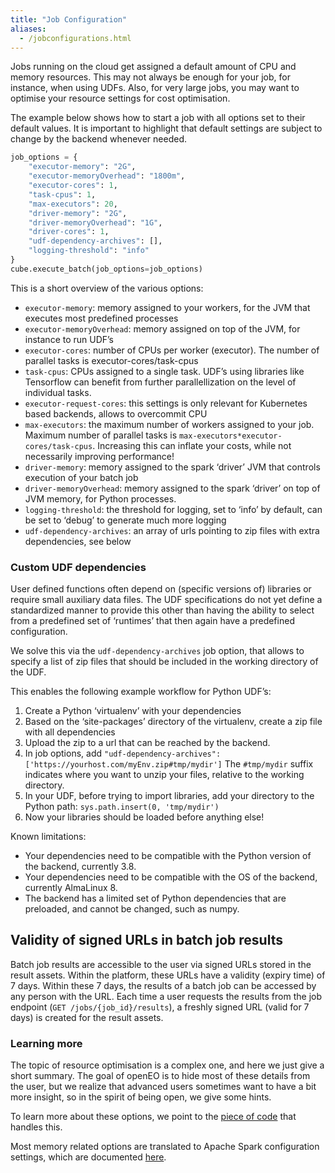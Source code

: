 ```yaml
---
title: "Job Configuration"
aliases: 
  - /jobconfigurations.html
---
```


Jobs running on the cloud get assigned a default amount of CPU and memory resources. This
may not always be enough for your job, for instance, when using UDFs. Also, for very large jobs, you may want
to optimise your resource settings for cost optimisation.

The example below shows how to start a job with all options set to their default values. It is important to highlight
that default settings are subject to change by the backend whenever needed.

```python
job_options = {
    "executor-memory": "2G",
    "executor-memoryOverhead": "1800m",
    "executor-cores": 1,
    "task-cpus": 1,
    "max-executors": 20,
    "driver-memory": "2G",
    "driver-memoryOverhead": "1G",
    "driver-cores": 1,
    "udf-dependency-archives": [],
    "logging-threshold": "info"
}
cube.execute_batch(job_options=job_options)
```

This is a short overview of the various options:

- `executor-memory`: memory assigned to your workers, for the JVM that executes most predefined processes
- `executor-memoryOverhead`: memory assigned on top of the JVM, for instance to run UDF's
- `executor-cores`: number of CPUs per worker (executor). The number of parallel tasks is executor-cores/task-cpus
- `task-cpus`: CPUs assigned to a single task. UDF's using libraries like Tensorflow can benefit from further parallellization on the level of individual tasks.
- `executor-request-cores`: this settings is only relevant for Kubernetes based backends, allows to overcommit CPU
- `max-executors`: the maximum number of workers assigned to your job. Maximum number of parallel tasks is `max-executors*executor-cores/task-cpus`. Increasing this can inflate your costs, while not necessarily improving performance!
- `driver-memory`: memory assigned to the spark 'driver' JVM that controls execution of your batch job
- `driver-memoryOverhead`: memory assigned to the spark 'driver' on top of JVM memory, for Python processes.
- `logging-threshold`: the threshold for logging, set to 'info' by default, can be set to 'debug' to generate much more logging
- `udf-dependency-archives`: an array of urls pointing to zip files with extra dependencies, see below

### Custom UDF dependencies

User defined functions often depend on (specific versions of) libraries or require small auxiliary data files. The UDF specifications do not yet
define a standardized manner to provide this other than having the ability to select from a predefined set of 'runtimes' that then again have a predefined configuration.

We solve this via the `udf-dependency-archives` job option, that allows to specify a list of zip files that should be included in the working directory of the UDF.

This enables the following example workflow for Python UDF's:

1. Create a Python 'virtualenv' with your dependencies
2. Based on the 'site-packages' directory of the virtualenv, create a zip file with all dependencies
3. Upload the zip to a url that can be reached by the backend.
4. In job options, add  `"udf-dependency-archives": ['https://yourhost.com/myEnv.zip#tmp/mydir'] ` The `#tmp/mydir` suffix indicates where you want to unzip your files, relative to the working directory.
5. In your UDF, before trying to import libraries, add your directory to the Python path: `sys.path.insert(0, 'tmp/mydir')`
6. Now your libraries should be loaded before anything else!

Known limitations:

- Your dependencies need to be compatible with the Python version of the backend, currently 3.8.
- Your dependencies need to be compatible with the OS of the backend, currently AlmaLinux 8.
- The backend has a limited set of Python dependencies that are preloaded, and cannot be changed, such as numpy.

## Validity of signed URLs in batch job results

Batch job results are accessible to the user via signed URLs stored in the result assets. Within the platform,
these URLs have a validity (expiry time) of 7 days. Within these 7 days, the results of a batch job can be accessed
by any person with the URL. Each time a user requests the results from the job endpoint (`GET /jobs/{job_id}/results`),
a freshly signed URL (valid for 7 days) is created for the result assets.


### Learning more

The topic of resource optimisation is a complex one, and here we just give a short summary. The goal of openEO is to hide most of these
details from the user, but we realize that advanced users sometimes want to have a bit more insight, so in the spirit of being open, we give some hints.

To learn more about these options, we point to the [piece of code](https://github.com/Open-EO/openeo-geopyspark-driver/blob/faf5d5364a82e870e42efd2a8aee9742f305da9f/openeogeotrellis/backend.py#L1213) that handles this.



Most memory related options are translated to Apache Spark configuration settings, which are documented [here](https://spark.apache.org/docs/3.3.1/configuration.html#application-properties).

